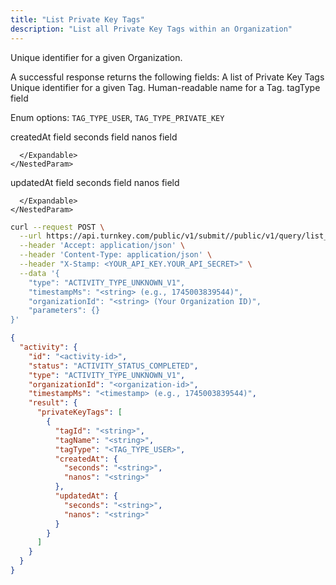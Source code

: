 ```yaml
---
title: "List Private Key Tags"
description: "List all Private Key Tags within an Organization"
---
```



<EndpointPath type="query" path="list_private_key_tags" />

<Authorizations />

<H3Bordered text="Body" />

<ParamField body="organizationId" type="string" required={true}>

Unique identifier for a given Organization.
</ParamField>


<H3Bordered text="Response" />
A successful response returns the following fields:

<ResponseField name="privateKeyTags" type="array" required={true}>
  A list of Private Key Tags
  <Expandable title="privateKeyTags details">
    <NestedParam parentKey="privateKeyTags" childKey="tagId" type="string" required={true}>
Unique identifier for a given Tag.
</NestedParam>
<NestedParam parentKey="privateKeyTags" childKey="tagName" type="string" required={true}>
Human-readable name for a Tag.
</NestedParam>
<NestedParam parentKey="privateKeyTags" childKey="tagType" type="enum" required={true}>
tagType field
  
Enum options: `TAG_TYPE_USER`, `TAG_TYPE_PRIVATE_KEY`

</NestedParam>
<NestedParam parentKey="privateKeyTags" childKey="createdAt" type="object" required={true}>
      createdAt field
      <Expandable title="createdAt details">
        <NestedParam parentKey="privateKeyTags.createdAt" childKey="seconds" type="string" required={true}>
seconds field
</NestedParam>
<NestedParam parentKey="privateKeyTags.createdAt" childKey="nanos" type="string" required={true}>
nanos field
</NestedParam>

      </Expandable>
    </NestedParam>
<NestedParam parentKey="privateKeyTags" childKey="updatedAt" type="object" required={true}>
      updatedAt field
      <Expandable title="updatedAt details">
        <NestedParam parentKey="privateKeyTags.updatedAt" childKey="seconds" type="string" required={true}>
seconds field
</NestedParam>
<NestedParam parentKey="privateKeyTags.updatedAt" childKey="nanos" type="string" required={true}>
nanos field
</NestedParam>

      </Expandable>
    </NestedParam>

  </Expandable>
</ResponseField>

<RequestExample>

```bash cURL
curl --request POST \
  --url https://api.turnkey.com/public/v1/submit//public/v1/query/list_private_key_tags \
  --header 'Accept: application/json' \
  --header 'Content-Type: application/json' \
  --header "X-Stamp: <YOUR_API_KEY.YOUR_API_SECRET>" \
  --data '{
    "type": "ACTIVITY_TYPE_UNKNOWN_V1",
    "timestampMs": "<string> (e.g., 1745003839544)",
    "organizationId": "<string> (Your Organization ID)",
    "parameters": {}
}'
```

</RequestExample>

<ResponseExample>

```json 200
{
  "activity": {
    "id": "<activity-id>",
    "status": "ACTIVITY_STATUS_COMPLETED",
    "type": "ACTIVITY_TYPE_UNKNOWN_V1",
    "organizationId": "<organization-id>",
    "timestampMs": "<timestamp> (e.g., 1745003839544)",
    "result": {
      "privateKeyTags": [
        {
          "tagId": "<string>",
          "tagName": "<string>",
          "tagType": "<TAG_TYPE_USER>",
          "createdAt": {
            "seconds": "<string>",
            "nanos": "<string>"
          },
          "updatedAt": {
            "seconds": "<string>",
            "nanos": "<string>"
          }
        }
      ]
    }
  }
}
```

</ResponseExample>
